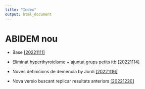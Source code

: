 ```yaml
---
title: "Index"
output: html_document
---
```


# ABIDEM nou

* Base [[20221111]](20221111/index.html)

* Eliminat hyperthyroidisme + ajuntat grups petits itb [[20221114]](20221114/index.html)

* Noves definicions de demencia by Jordi [[20221116]](20221116/index.html)

* Nova versio buscant replicar resultats anteriors [[20221220]](20221220/index.html)